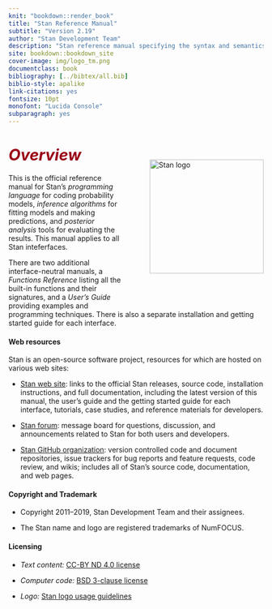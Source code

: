 ```yaml
---
knit: "bookdown::render_book"
title: "Stan Reference Manual"
subtitle: "Version 2.19"
author: "Stan Development Team"
description: "Stan reference manual specifying the syntax and semantics of the Stan programming language."
site: bookdown::bookdown_site
cover-image: img/logo_tm.png
documentclass: book
bibliography: [../bibtex/all.bib]
biblio-style: apalike
link-citations: yes
fontsize: 10pt
monofont: "Lucida Console"
subparagraph: yes
---
```


# <i style="font-size: 110%; padding:1.5em 0 0 0; color:#990017;">Overview</i> {-}

<img style="float:right; margin: -2em 0em 4em 4em" src="img/logo_tm.png" width="225" alt="Stan logo" />

This is the official reference manual for Stan's *programming
language* for coding probability models, *inference algorithms* for
fitting models and making predictions, and *posterior analysis* tools
for evaluating the results.  This manual applies to all Stan
inteferfaces.

There are two additional interface-neutral manuals, a *Functions
Reference* listing all the built-in functions and their signatures,
and a *User's Guide* providing examples and programming techniques.
There is also a separate installation and getting started guide for
each interface.

#### Web resources {-}

Stan is an open-source software project, resources for which are
hosted on various web sites:

* [Stan web site](https://mc-stan.org/): links to
the official Stan releases, source code, installation instructions,
and full documentation, including the latest version of this manual,
the user's guide and the getting started guide for each interface,
tutorials, case studies, and reference materials for developers.

* [Stan forum](https://discourse.mc-stan.org): message board
for questions, discussion, and announcements related to Stan for
both users and developers.

* [Stan GitHub organization](https://github.com/stan-dev/stan):
version controlled code and document repositories, issue trackers for
bug reports and feature requests, code review, and wikis; includes
all of Stan's source code, documentation, and web pages.


#### Copyright and Trademark {-}

* Copyright 2011--2019, Stan Development Team and their assignees.

* The Stan name and logo are registered trademarks of NumFOCUS.


#### Licensing {-}

* *Text content:*  [CC-BY ND 4.0 license](https://creativecommons.org/licenses/by-nd/4.0/legalcode)

* *Computer code:*  [BSD 3-clause license](https://opensource.org/licenses/BSD-3-Clause)

* *Logo:*  [Stan logo usage guidelines](https://mc-stan.org/about/logo/)
